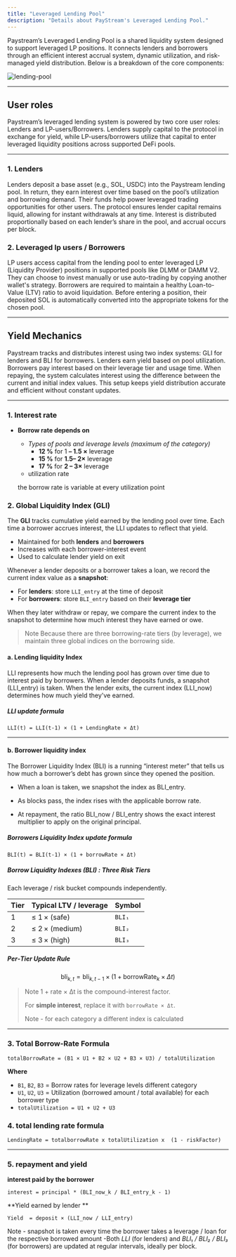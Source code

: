```yaml
---
title: "Leveraged Lending Pool"
description: "Details about PayStream's Leveraged Lending Pool."
---
```


Paystream’s Leveraged Lending Pool is a shared liquidity system designed to support leveraged LP positions. It connects lenders and borrowers through an efficient interest accrual system, dynamic utilization, and risk-managed yield distribution. Below is a breakdown of the core components:

![lending-pool](./images/lending-pool.png)

---

## User roles

Paystream’s leveraged lending system is powered by two core user roles: Lenders and LP-users/Borrowers. Lenders supply capital to the protocol in exchange for yield, while LP-users/borrowers utilize that capital to enter leveraged liquidity positions across supported DeFi pools.

---

### 1. Lenders

Lenders deposit a base asset (e.g., SOL, USDC) into the Paystream lending pool. In return, they earn interest over time based on the pool’s utilization and borrowing demand. Their funds help power leveraged trading opportunities for other users. The protocol ensures lender capital remains liquid, allowing for instant withdrawals at any time. Interest is distributed proportionally based on each lender’s share in the pool, and accrual occurs per block.

### 2. Leveraged lp users / Borrowers

LP users access capital from the lending pool to enter leveraged LP (Liquidity Provider) positions in supported pools like DLMM or DAMM V2. They can choose to invest manually or use auto-trading by copying another wallet's strategy. Borrowers are required to maintain a healthy Loan-to-Value (LTV) ratio to avoid liquidation. Before entering a position, their deposited SOL is automatically converted into the appropriate tokens for the chosen pool.

---
## Yield Mechanics

Paystream tracks and distributes interest using two index systems: GLI for lenders and BLI for borrowers. Lenders earn yield based on pool utilization. Borrowers pay interest based on their leverage tier and usage time. When repaying, the system calculates interest using the difference between the current and initial index values. This setup keeps yield distribution accurate and efficient without constant updates.

---
### 1. Interest rate 

- **Borrow rate depends on**
    - *Types of pools and leverage levels (maximum of the category)*
        - **12 %** for 1 **– 1.5 ×** leverage
        - **15 %** for **1.5– 2×** leverage
        - **17 %** for **2 – 3×** leverage
    - utilization rate
    
    the borrow rate is variable at every utilization point 
    
### 2. Global Liquidity Index (GLI)

The **GLI** tracks cumulative yield earned by the lending pool over time. Each time a borrower accrues interest, the LLI updates to reflect that yield.

- Maintained for both **lenders** and **borrowers**
- Increases with each borrower-interest event
- Used to calculate lender yield on exit


Whenever a lender deposits or a borrower takes a loan, we record the current index value as a **snapshot**:

- For **lenders**: store `LLI_entry` at the time of deposit
- For **borrowers**: store `BLI_entry` based on their **leverage tier**

When they later withdraw or repay, we compare the current index to the snapshot to determine how much interest they have earned or owe.

> Note  Because there are three borrowing-rate tiers (by leverage), we maintain three global indices on the borrowing side.

#### a. Lending liquidity Index 

LLI represents how much the lending pool has grown over time due to interest paid by borrowers.
When a lender deposits funds, a snapshot (LLI_entry) is taken. When the lender exits, the current index (LLI_now) determines how much yield they've earned.

##### LLI update formula

```
LLI(t) = LLI(t-1) × (1 + LendingRate × Δt)
```


---

#### b. Borrower liquidity index 

The Borrower Liquidity Index (BLI) is a running “interest meter” that tells us how much a borrower’s debt has grown since they opened the position.

- When a loan is taken, we snapshot the index as BLI_entry.

- As blocks pass, the index rises with the applicable borrow rate.

- At repayment, the ratio BLI_now / BLI_entry shows the exact interest multiplier to apply on the original principal.


##### Borrowers Liquidity Index update formula
```
BLI(t) = BLI(t-1) × (1 + borrowRate × Δt)
```

##### Borrow Liquidity Indexes (BLI)  : Three Risk Tiers 

Each leverage / risk bucket compounds independently.

| Tier | Typical LTV / leverage | Symbol |
| --- | --- | --- |
| 1 | ≤ 1 × (safe) | `BLI₁` |
| 2 | ≤ 2 × (medium) | `BLI₂` |
| 3 | ≤ 3 × (high) | `BLI₃` |

##### Per‑Tier Update Rule

$$
\text{bli}_{k,t} = \text{bli}_{k,t-1} \times \left(1 + \text{borrowRate}_k \times \Delta t \right)
$$


> Note  1 + rate × Δt is the compound-interest factor.
> 
> For **simple interest**, replace it with `borrowRate × Δt`.
> 
> Note - for each category a different index is calculated


---

### 3. Total Borrow-Rate Formula

```
totalBorrowRate = (B1 × U1 + B2 × U2 + B3 × U3) / totalUtilization
```

**Where**

- `B1`, `B2`, `B3` = Borrow rates for leverage levels different category
- `U1`, `U2`, `U3` = Utilization (borrowed amount / total available) for each borrower type
- `totalUtilization = U1 + U2 + U3`


### 4. total lending rate formula 

```
LendingRate = totalborrowRate x totalUtilization x  (1 - riskFactor)
```

---

### 5. repayment and yield 

**interest paid by the borrower**

```
interest = principal * (BLI_now_k / BLI_entry_k - 1)
```

**Yield earned by lender **

```
Yield  = deposit × (LLI_now / LLI_entry)
```


Note - snapshot is taken every time the borrower takes a leverage / loan for the respective borrowed amount 
-Both *LLI* (for lenders) and *BLI₁ / BLI₂ / BLI₃* (for borrowers) are updated at regular intervals, ideally per block. 